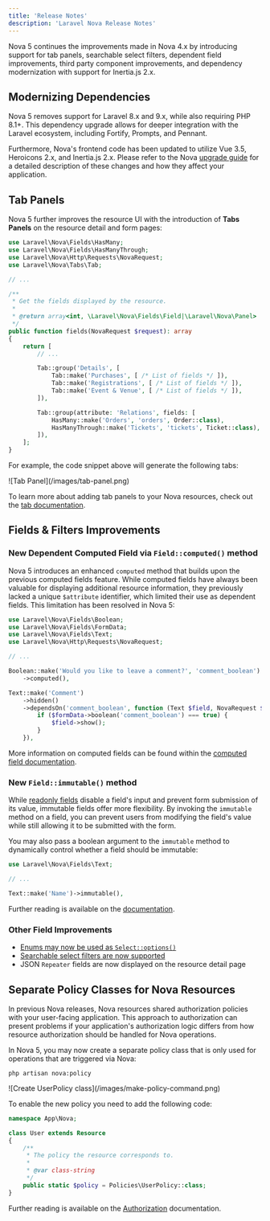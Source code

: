 ```yaml
---
title: 'Release Notes'
description: 'Laravel Nova Release Notes'
---
```


Nova 5 continues the improvements made in Nova 4.x by introducing support for tab panels, searchable select filters, dependent field improvements, third party component improvements, and dependency modernization with support for Inertia.js 2.x.

## Modernizing Dependencies

Nova 5 removes support for Laravel 8.x and 9.x, while also requiring PHP 8.1+. This dependency upgrade allows for deeper integration with the Laravel ecosystem, including Fortify, Prompts, and Pennant.

Furthermore, Nova's frontend code has been updated to utilize Vue 3.5, Heroicons 2.x, and Inertia.js 2.x. Please refer to the Nova [upgrade guide](./upgrade#dependency-upgrades) for a detailed description of these changes and how they affect your application.

## Tab Panels

Nova 5 further improves the resource UI with the introduction of **Tabs Panels**  on the resource detail and form pages:

```php app/Nova/Event.php {4,18-28}
use Laravel\Nova\Fields\HasMany;
use Laravel\Nova\Fields\HasManyThrough;
use Laravel\Nova\Http\Requests\NovaRequest;
use Laravel\Nova\Tabs\Tab;

// ...

/**
 * Get the fields displayed by the resource.
 *
 * @return array<int, \Laravel\Nova\Fields\Field|\Laravel\Nova\Panel>
 */
public function fields(NovaRequest $request): array
{
    return [
        // ...

        Tab::group('Details', [
            Tab::make('Purchases', [ /* List of fields */ ]),
            Tab::make('Registrations', [ /* List of fields */ ]),
            Tab::make('Event & Venue', [ /* List of fields */ ]),
        ]),

        Tab::group(attribute: 'Relations', fields: [
            HasMany::make('Orders', 'orders', Order::class),
            HasManyThrough::make('Tickets', 'tickets', Ticket::class),
        ]),
    ];
}
```

For example, the code snippet above will generate the following tabs:

<Frame>
![Tab Panel](/images/tab-panel.png)
</Frame>

To learn more about adding tab panels to your Nova resources, check out the [tab documentation](./resources/panels#tabs).

## Fields & Filters Improvements

### New Dependent Computed Field via `Field::computed()` method

Nova 5 introduces an enhanced `computed` method that builds upon the previous computed fields feature. While computed fields have always been valuable for displaying additional resource information, they previously lacked a unique `$attribute` identifier, which limited their use as dependent fields. This limitation has been resolved in Nova 5:

```php
use Laravel\Nova\Fields\Boolean;
use Laravel\Nova\Fields\FormData;
use Laravel\Nova\Fields\Text;
use Laravel\Nova\Http\Requests\NovaRequest;

// ... 

Boolean::make('Would you like to leave a comment?', 'comment_boolean')
    ->computed(),

Text::make('Comment')
    ->hidden()
    ->dependsOn('comment_boolean', function (Text $field, NovaRequest $request, FormData $formData) {
        if ($formData->boolean('comment_boolean') === true) {
            $field->show();
        }
    }),
```

More information on computed fields can be found within the [computed field documentation](./resources/dependent-fields#dependable-computed-fields).

### New `Field::immutable()` method

While [readonly fields](./resources/fields#readonly-fields) disable a field's input and prevent form submission of its value, immutable fields offer more flexibility. By invoking the `immutable` method on a field, you can prevent users from modifying the field's value while still allowing it to be submitted with the form.

You may also pass a boolean argument to the `immutable` method to dynamically control whether a field should be immutable:

```php
use Laravel\Nova\Fields\Text;

// ...

Text::make('Name')->immutable(),
```

Further reading is available on the [documentation](./resources/fields#immutable-fields).

### Other Field Improvements

* [Enums may now be used as `Select::options()`](./resources/fields#using-enum-as-options)
* [Searchable select filters are now supported](./filters/registering-filters#searchable-select-filter)
* JSON `Repeater` fields are now displayed on the resource detail page

## Separate Policy Classes for Nova Resources

In previous Nova releases, Nova resources shared authorization policies with your user-facing application. This approach to authorization can present problems if your application's authorization logic differs from how resource authorization should be handled for Nova operations.

In Nova 5, you may now create a separate policy class that is only used for operations that are triggered via Nova:

```shell
php artisan nova:policy
```

<Frame>
![Create UserPolicy class](/images/make-policy-command.png)
</Frame>

To enable the new policy you need to add the following code:

```php app/Nova/User.php {10}
namespace App\Nova;

class User extends Resource
{
    /**
     * The policy the resource corresponds to.
     *
     * @var class-string
     */
    public static $policy = Policies\UserPolicy::class;
}
```

Further reading is available on the [Authorization](./resources/authorization#using-separate-policy-class-for-nova-resource) documentation.
